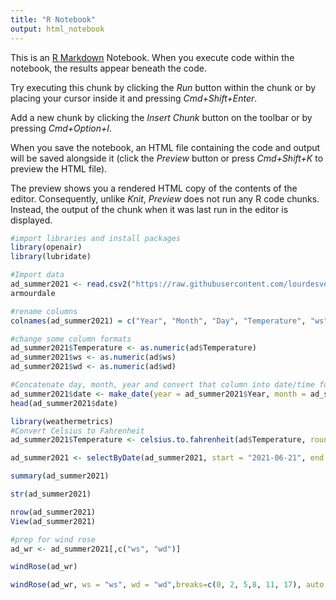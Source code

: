 ```yaml
---
title: "R Notebook"
output: html_notebook
---
```


This is an [R Markdown](http://rmarkdown.rstudio.com) Notebook. When you execute code within the notebook, the results appear beneath the code. 

Try executing this chunk by clicking the *Run* button within the chunk or by placing your cursor inside it and pressing *Cmd+Shift+Enter*. 

Add a new chunk by clicking the *Insert Chunk* button on the toolbar or by pressing *Cmd+Option+I*.

When you save the notebook, an HTML file containing the code and output will be saved alongside it (click the *Preview* button or press *Cmd+Shift+K* to preview the HTML file). 

The preview shows you a rendered HTML copy of the contents of the editor. Consequently, unlike *Knit*, *Preview* does not run any R code chunks. Instead, the output of the chunk when it was last run in the editor is displayed.
```r
#import libraries and install packages
library(openair)
library(lubridate)
```

```r
#Import data
ad_summer2021 <- read.csv2("https://raw.githubusercontent.com/lourdesvera/Community_Air_Montoring/master/Wind_Analyses/Armourdale_10yrs.csv", header = TRUE, sep = ",", stringsAsFactors = FALSE )
armourdale
```

```r
#rename columns
colnames(ad_summer2021) = c("Year", "Month", "Day", "Temperature", "ws", "wd")
```

```r
#change some column formats
ad_summer2021$Temperature <- as.numeric(ad$Temperature)
ad_summer2021$ws <- as.numeric(ad$ws)
ad_summer2021$wd <- as.numeric(ad$wd)
```

```r
#Concatenate day, month, year and convert that column into date/time format
ad_summer2021$date <- make_date(year = ad_summer2021$Year, month = ad_summer2021$Month , day = ad_summer2021$Day)
head(ad_summer2021$date)
```

```r
library(weathermetrics)
#Convert Celsius to Fahrenheit
ad_summer2021$Temperature <- celsius.to.fahrenheit(ad$Temperature, round = 2)
```

```r
ad_summer2021 <- selectByDate(ad_summer2021, start = "2021-06-21", end = "2021-09-21")
```


```r
summary(ad_summer2021)
```

```r
str(ad_summer2021)
```

```r
nrow(ad_summer2021)
View(ad_summer2021)
```

```r
#prep for wind rose
ad_wr <- ad_summer2021[,c("ws", "wd")]
```

```r
windRose(ad_wr)
```

```r
windRose(ad_wr, ws = "ws", wd = "wd",breaks=c(0, 2, 5,8, 11, 17), auto.text=FALSE, paddle=FALSE, annotate=FALSE, grid.line=5, key = list(labels = c(">0-2", ">2-5", ">5-8", ">8-11", ">11-17")), key.footer = "Summer 2021 Wind Speed Plot in Armourdale, KS (m/s)", key.position = "bottom",par.settings=list(axis.line=list(col="lightgray")), col = c("#4f4f4f", "#0a7cb9", "#f9be00", "#ff7f2f", "#d7153a"))
```

